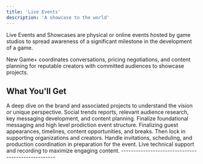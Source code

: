 ```yaml
---
title: 'Live Events'
description: 'A showcase to the world'
---
```


Live Events and Showcases are physical or online events hosted by game studios to spread awareness of a significant milestone in the development of a game. 

New Game+ coordinates conversations, pricing negotiations, and content planning for reputable creators with committed audiences to showcase projects.

## What You'll Get
<CardGroup cols={1}>
  <Card title="Intention Discovery" icon="ranking-star" href="/agency/services/live-events">
  A deep dive on the brand and associated projects to understand the vision or unique perspective. Social trends reports, relevant audience research, key messaging development, and content planning.
  </Card>
  <Card title="Foundational Organization" icon="cubes" href="/agency/services/live-events">
  Finalize foundational messaging and high level prodiction event structure. Finalizing guest appearances, timelines, content opportunities, and breaks. Then lock in supporting organizations and creators.
  </Card>
  <Card title="Live Production Support" icon="headset" href="/agency/services/live-events">
  Handle invitations, scheduling, and production coordination in preparation for the event. Live technical support and recording to maximize engaging content.
  </Card>
</CardGroup>
---------------------------------------------------
<CardGroup cols={2}>
  <Card title="Book a call" icon="phone" href="https://newgame.me/contact">
  </Card>
  <Card title="See Case Studies" icon="check" href="/case-studies">
  </Card>
</CardGroup>